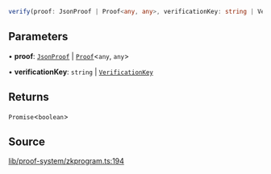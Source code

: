 ```ts
verify(proof: JsonProof | Proof<any, any>, verificationKey: string | VerificationKey): Promise<boolean>
```

## Parameters

• **proof**: [`JsonProof`](../type-aliases/JsonProof.mdx) \| [`Proof`](../classes/Proof.mdx)\<`any`, `any`\>

• **verificationKey**: `string` \| [`VerificationKey`](../classes/VerificationKey.mdx)

## Returns

`Promise`\<`boolean`\>

## Source

[lib/proof-system/zkprogram.ts:194](https://github.com/o1-labs/o1js/blob/fd7bd4b02f4f7cc1057cd423261d70c22275763a/src/lib/proof-system/zkprogram.ts#L194)
